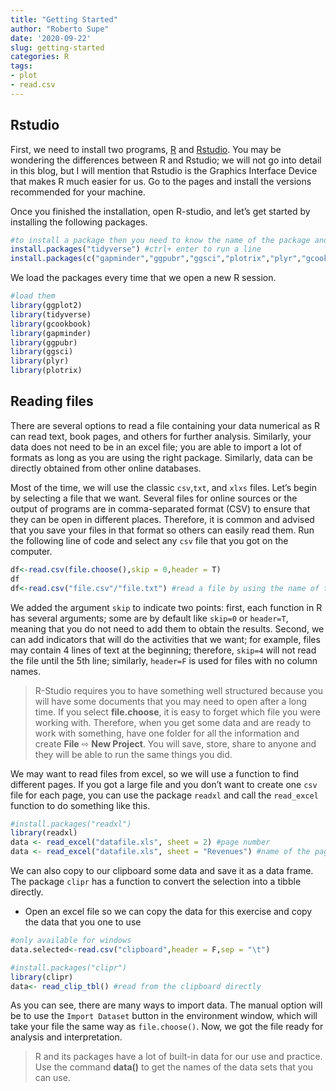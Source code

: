 ```yaml
---
title: "Getting Started"
author: "Roberto Supe"
date: '2020-09-22'
slug: getting-started
categories: R
tags:
- plot
- read.csv
---
```


## Rstudio

First, we need to install two programs, [R](https://cran.r-project.org/) and [Rstudio](https://rstudio.com/products/rstudio/download/#download). You may be wondering the differences between R and Rstudio; we will not go into detail in this blog, but I will mention that Rstudio is the Graphics Interface Device that makes R much easier for us. Go to the pages and install the versions recommended for your machine. 

Once you finished the installation, open R-studio, and let's get started by installing the following packages.

```r
#to install a package then you need to know the name of the package and run the following code
install.packages("tidyverse") #ctrl+ enter to run a line
install.packages(c("gapminder","ggpubr","ggsci","plotrix","plyr","gcookbook")) #multiple packages in one line
```

We load the packages every time that we open a new R session.

```r
#load them
library(ggplot2)
library(tidyverse)
library(gcookbook)
library(gapminder)
library(ggpubr)
library(ggsci)
library(plyr)
library(plotrix)
```


## Reading files

There are several options to read a file containing your data numerical as R can read text, book pages, and others for further analysis. Similarly, your data does not need to be in an excel file; you are able to import a lot of formats as long as you are using the right package. Similarly, data can be directly obtained from other online databases. 

Most of the time, we will use the classic `csv`,`txt`, and `xlxs` files. Let's begin by selecting a file that we want. Several files for online sources or the output of programs are in comma-separated format (CSV) to ensure that they can be open in different places. Therefore, it is common and advised that you save your files in that format so others can easily read them. Run the following line of code and select any `csv` file that you got on the computer. 

```r
df<-read.csv(file.choose(),skip = 0,header = T)
df
df<-read.csv("file.csv"/"file.txt") #read a file by using the name of the file 
```

We added the argument `skip` to indicate two points: first, each function in R has several arguments; some are by default like `skip=0` or `header=T`, meaning that you do not need to add them to obtain the results. Second, we can add indicators that will do the activities that we want; for example, files may contain 4 lines of text at the beginning; therefore, `skip=4` will not read the file until the 5th line; similarly, `header=F` is used for files with no column names. 

> R-Studio requires you to have something well structured because you will have some documents that you may need to open after a long time. If you select **file.choose**, it is easy to forget which file you were working with. Therefore, when you get some data and are ready to work with something, have one folder for all the information and create **File** ⇨ **New Project**. You will save, store, share to anyone and they will be able to run the same things you did.

We may want to read files from excel, so we will use a function to find different pages. If you got a large file and you don't want to create one `csv` file for each page, you can use the package `readxl` and call the `read_excel` function to do something like this.

```r
#install.packages("readxl")
library(readxl)
data <- read_excel("datafile.xls", sheet = 2) #page number
data <- read_excel("datafile.xls", sheet = "Revenues") #name of the page
```


We can also copy to our clipboard some data and save it as a data frame. The package `clipr` has a function to convert the selection into a tibble directly.  

* Open an excel file so we can copy the data for this exercise and copy the data that you one to use

```r
#only available for windows
data.selected<-read.csv("clipboard",header = F,sep = "\t")

#install.packages("clipr")
library(clipr)
data<- read_clip_tbl() #read from the clipboard directly

```

As you can see, there are many ways to import data. The manual option will be to use the `Import Dataset` button in the environment window, which will take your file the same way as `file.choose()`. Now, we got the file ready for analysis and interpretation. 

> R and its packages have a lot of built-in data for our use and practice. Use the command **data()** to get the names of the data sets that you can use.